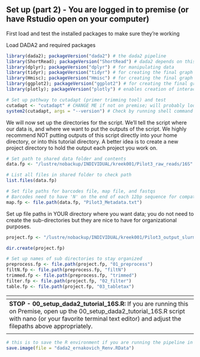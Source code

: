 ## Set up (part 2) - You are logged in to premise (or have Rstudio open on your computer) ##
First load and test the installed packages to make sure they're working

Load DADA2 and required packages

```r
library(dada2); packageVersion("dada2") # the dada2 pipeline
library(ShortRead); packageVersion("ShortRead") # dada2 depends on this
library(dplyr); packageVersion("dplyr") # for manipulating data
library(tidyr); packageVersion("tidyr") # for creating the final graph at the end of the pipeline
library(Hmisc); packageVersion("Hmisc") # for creating the final graph at the end of the pipeline
library(ggplot2); packageVersion("ggplot2") # for creating the final graph at the end of the pipeline
library(plotly); packageVersion("plotly") # enables creation of interactive graphs, especially helpful for quality plots

# Set up pathway to cutadapt (primer trimming tool) and test
cutadapt <- "cutadapt" # CHANGE ME if not on premise; will probably look something like this: "/usr/local/Python27/bin/cutadapt"
system2(cutadapt, args = "--version") # Check by running shell command from R
```

We will now set up the directories for the script. We'll tell the script where our data is, and where we want to put the outputs of the script. We highly recommend NOT putting outputs of this script  directly into your home directory, or into this tutorial directory. A better idea is to create a new project directory to hold the output each project you work on.


```r
# Set path to shared data folder and contents
data.fp <- "/lustre/nobackup/INDIVIDUAL/kreek001/Pilot3_raw_reads/16S"

# List all files in shared folder to check path
list.files(data.fp)

# Set file paths for barcodes file, map file, and fastqs
# Barcodes need to have 'N' on the end of each 12bp sequence for compatability
map.fp <- file.path(data.fp, "Pilot3_Metadata.txt")
```

Set up file paths in YOUR directory where you want data; 
you do not need to create the sub-directories but they are nice to have for organizational purposes. 

```r
project.fp <- "/lustre/nobackup/INDIVIDUAL/kreek001/Pilot3_output_slurm_16S" # CHANGE ME to project directory; don't append with a "/"

dir.create(project.fp)

# Set up names of sub directories to stay organized
preprocess.fp <- file.path(project.fp, "01_preprocess")
filtN.fp <- file.path(preprocess.fp, "filtN")
trimmed.fp <- file.path(preprocess.fp, "trimmed")
filter.fp <- file.path(project.fp, "02_filter") 
table.fp <- file.path(project.fp, "03_tabletax") 
```

| <span> |
| :--- |
| **STOP - 00_setup_dada2_tutorial_16S.R:** If you are running this on Premise, open up the 00_setup_dada2_tutorial_16S.R script with nano (or your favorite terminal text editor) and adjust the filepaths above appropriately. |
| <span> |

```r
# this is to save the R environment if you are running the pipeline in pieces with slurm, you can safely either run or ignore this line if you are running on your own computer
save.image(file = "dada2_ernakovich_Renv.RData")
```

